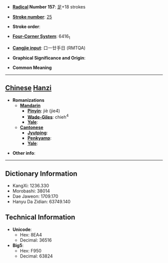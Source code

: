 * '''[[Wiktionary:Chinese radical index| Radical]] Number 157''': [[Wiktionary:Chinese radical index 足|足]]+18 strokes

* '''[[Wiktionary:Chinese total strokes index|Stroke number]]''': [[Wiktionary:Chinese total strokes index 25|25]]

* '''Stroke order''': 

* '''[[Wiktionary:Chinese four corner index|Four-Corner System]]''': 6416<sub>1</sub>

* '''[[Wiktionary:Chinese Cangjie index|Cangjie input]]''': 口一廿手日 (RMTQA)

* '''Graphical Significance and Origin''': 

* '''Common Meaning'''

----

== [[Chinese]] [[Hanzi]] ==

* '''Romanizations'''
** '''[[Mandarin]]'''
*** '''[[Pinyin]]''': jiè (jie4)
*** '''[[Wade-Giles]]''': chieh<sup>4</sup>
*** '''[[Yale]]''': 
** '''[[Cantonese]]'''
*** '''[[Jyutping]]''':
*** '''[[Penkyamp]]''': 
*** '''[[Yale]]''': 

* '''Other info''': 

----

== Dictionary Information ==

* KangXi: 1236.330
* Morobashi: 38014
* Dae Jaweon: 1709.170
* Hanyu Da Zidian: 63749.140

== Technical Information ==

* '''Unicode''':
** Hex: 8EA4
** Decimal: 36516
* '''Big5''':
** Hex: F950
** Decimal: 63824